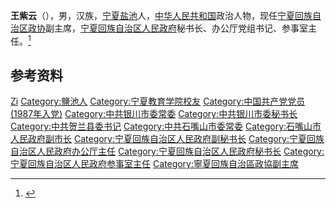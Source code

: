 '''王紫云'''（{{bd|1960年|1月||catIdx=Wang王}}），男，汉族，[[宁夏|宁夏]][[盐池|盐池]]人，[[中华人民共和国|中华人民共和国]]政治人物，现任[[宁夏回族自治区政协|宁夏回族自治区政协]]副主席，[[宁夏回族自治区人民政府|宁夏回族自治区人民政府]]秘书长、办公厅党组书记、参事室主任。<ref>{{Cite web|title=宁夏新一届政协主席、副主席、秘书长简历(主席崔波)|url=http://district.ce.cn/newarea/sddy/201801/30/t20180130_27970214_8.shtml|accessdate=2020-08-20|work=中国经济网}}</ref>

== 参考资料 ==
{{reflist}}

{{中国人物小作品}}
{{宁夏回族自治区领导人}}

{{Authority control}}
{{DEFAULTSORT:Wang王}}
[[Category:王姓|Zi]]
[[Category:鹽池人|Category:鹽池人]]
[[Category:宁夏教育学院校友|Category:宁夏教育学院校友]]
[[Category:中国共产党党员_(1987年入党)|Category:中国共产党党员 (1987年入党)]]
[[Category:中共银川市委常委|Category:中共银川市委常委]]
[[Category:中共银川市委秘书长|Category:中共银川市委秘书长]]
[[Category:中共贺兰县委书记|Category:中共贺兰县委书记]]
[[Category:中共石嘴山市委常委|Category:中共石嘴山市委常委]]
[[Category:石嘴山市人民政府副市长|Category:石嘴山市人民政府副市长]]
[[Category:宁夏回族自治区人民政府副秘书长|Category:宁夏回族自治区人民政府副秘书长]]
[[Category:宁夏回族自治区人民政府办公厅主任|Category:宁夏回族自治区人民政府办公厅主任]]
[[Category:宁夏回族自治区人民政府秘书长|Category:宁夏回族自治区人民政府秘书长]]
[[Category:宁夏回族自治区人民政府参事室主任|Category:宁夏回族自治区人民政府参事室主任]]
[[Category:寧夏回族自治區政協副主席|Category:寧夏回族自治區政協副主席]]